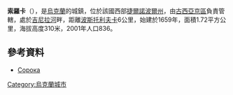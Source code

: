 {{coord|49|13|9|N|26|0|49|E|scale:30000|display=title}}

'''索羅卡'''（{{lang-uk|Сорока}}），是[[烏克蘭|烏克蘭]]的城鎮，位於該國西部[[捷爾諾波爾州|捷爾諾波爾州]]，由[[古西亞京區|古西亞京區]]負責管轄，處於[[吉尼拉河_(茲布魯奇河支流)|吉尼拉河]]畔，距離[[波斯托利夫卡_(古西亞京區)|波斯托利夫卡]]6公里，始建於1659年，面積1.72平方公里，海拔高度310米，2001年人口836。

==參考資料==
* [http://w1.c1.rada.gov.ua/pls/z7503/A005?rdat1=28.11.2012&rf7571=30778 Сорока] {{Wayback|url=http://w1.c1.rada.gov.ua/pls/z7503/A005?rdat1=28.11.2012&rf7571=30778 |date=20180223232324 }}

{{Ukraine-geo-stub}}
[[Category:烏克蘭城市|Category:烏克蘭城市]]